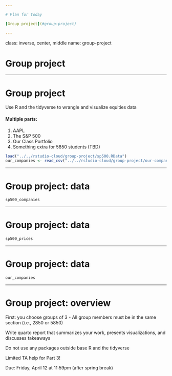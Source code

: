 ```yaml
---

# Plan for today

[Group project](#group-project)

---
```

class: inverse, center, middle
name: group-project

# Group project

---

# Group project

Use R and the tidyverse to wrangle and visualize equities data

#### Multiple parts:
1. AAPL
2. The S&P 500
3. Our Class Portfolio
4. Something extra for 5850 students (TBD)

```r
load("../../rstudio-cloud/group-project/sp500.RData")
our_companies <- read_csv("../../rstudio-cloud/group-project/our-companies.csv")
```

---

# Group project: data

```r
sp500_companies
```

---

# Group project: data

```r
sp500_prices
```

---

# Group project: data

```r
our_companies
```

---

# Group project: overview

First: you choose groups of 3
  - All group members must be in the same section (i.e., 2850 or 5850)

Write quarto report that summarizes your work, presents visualizations, and discusses takeaways

Do not use any packages outside base R and the tidyverse

Limited TA help for Part 3!

Due: Friday, April 12 at 11:59pm (after spring break)

